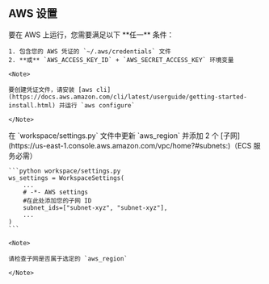## AWS 设置

<Steps>
  <Step title="更新凭证">
    要在 AWS 上运行，您需要满足以下 **任一** 条件：

    1. 包含您的 AWS 凭证的 `~/.aws/credentials` 文件
    2. **或** `AWS_ACCESS_KEY_ID` + `AWS_SECRET_ACCESS_KEY` 环境变量

    <Note>

    要创建凭证文件，请安装 [aws cli](https://docs.aws.amazon.com/cli/latest/userguide/getting-started-install.html) 并运行 `aws configure`

    </Note>

  </Step>
  <Step title="更新区域和子网">
    在 `workspace/settings.py` 文件中更新 `aws_region` 并添加 2 个 [子网](https://us-east-1.console.aws.amazon.com/vpc/home?#subnets:)（ECS 服务必需）

    ```python workspace/settings.py
    ws_settings = WorkspaceSettings(
        ...
        # -*- AWS settings
        #在此处添加您的子网 ID
        subnet_ids=["subnet-xyz", "subnet-xyz"],
        ...
    )
    ```

    <Note>

    请检查子网是否属于选定的 `aws_region`

    </Note>

  </Step>
</Steps>